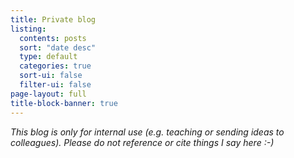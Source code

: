```yaml
---
title: Private blog
listing:
  contents: posts
  sort: "date desc"
  type: default
  categories: true
  sort-ui: false
  filter-ui: false
page-layout: full
title-block-banner: true
---
```


*This blog is only for internal use (e.g. teaching or sending ideas to colleagues). Please do not reference or cite things I say here :-)*

